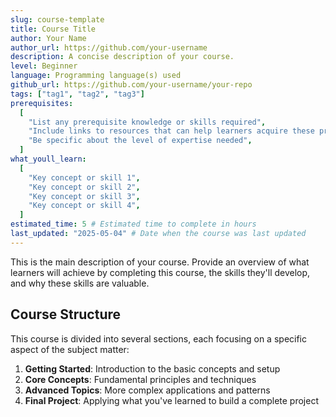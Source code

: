 ```yaml
---
slug: course-template
title: Course Title
author: Your Name
author_url: https://github.com/your-username
description: A concise description of your course.
level: Beginner
language: Programming language(s) used
github_url: https://github.com/your-username/your-repo
tags: ["tag1", "tag2", "tag3"]
prerequisites:
  [
    "List any prerequisite knowledge or skills required",
    "Include links to resources that can help learners acquire these prerequisites",
    "Be specific about the level of expertise needed",
  ]
what_youll_learn:
  [
    "Key concept or skill 1",
    "Key concept or skill 2",
    "Key concept or skill 3",
    "Key concept or skill 4",
  ]
estimated_time: 5 # Estimated time to complete in hours
last_updated: "2025-05-04" # Date when the course was last updated
---
```


This is the main description of your course. Provide an overview of what learners will achieve by completing this course, the skills they'll develop, and why these skills are valuable.

## Course Structure

This course is divided into several sections, each focusing on a specific aspect of the subject matter:

1. **Getting Started**: Introduction to the basic concepts and setup
2. **Core Concepts**: Fundamental principles and techniques
3. **Advanced Topics**: More complex applications and patterns
4. **Final Project**: Applying what you've learned to build a complete project
